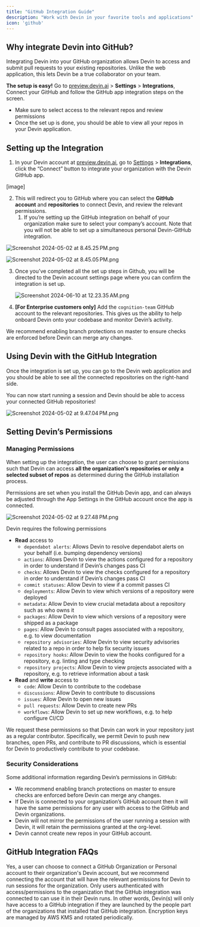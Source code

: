 ```yaml
---
title: "GitHub Integration Guide"
description: "Work with Devin in your favorite tools and applications"
icon: 'github'
---
```



## Why integrate Devin into GitHub?

Integrating Devin into your GitHub organization allows Devin to access and submit pull requests to your existing repositories. Unlike the web application, this lets Devin be a true collaborator on your team.

**The setup is easy!** Go to [preview.devin.ai](http://preview.devin.ai) > **Settings** > **Integrations**, Connect your GitHub and follow the GitHub app integration steps on the screen.

- Make sure to select access to the relevant repos and review permissions
- Once the set up is done, you should be able to view all your repos in your Devin application.

## Setting up the Integration

1. In your Devin account at [preview.devin.ai](http://preview.devin.ai), go to [Settings](https://preview.devin.ai/settings/integrations) > **Integrations**, click the “Connect” button to integrate your organization with the Devin GitHub app.
    
[image]    

2. This will redirect you to GitHub where you can select the **GitHub account** and **repositories** to connect Devin, and review the relevant permissions. 
    1. If you’re setting up the GitHub integration on behalf of your organization make sure to select your company’s account. Note that you will not be able to set up a simultaneous personal Devin-GitHub integration.

![Screenshot 2024-05-02 at 8.45.25 PM.png](https://prod-files-secure.s3.us-west-2.amazonaws.com/4f925d22-65a4-47c3-9aed-b65e115aaef3/e6d6abc8-d48c-4c73-8a90-fd56d0de9c1d/Screenshot_2024-05-02_at_8.45.25_PM.png)

![Screenshot 2024-05-02 at 8.45.05 PM.png](https://prod-files-secure.s3.us-west-2.amazonaws.com/4f925d22-65a4-47c3-9aed-b65e115aaef3/e5dc45f1-89cb-4680-93d4-6dfda0c667e8/Screenshot_2024-05-02_at_8.45.05_PM.png)

3. Once you’ve completed all the set up steps in Github, you will be directed to the Devin account settings page where you can confirm the integration is set up. 
    
    ![Screenshot 2024-06-10 at 12.23.35 AM.png](https://prod-files-secure.s3.us-west-2.amazonaws.com/4f925d22-65a4-47c3-9aed-b65e115aaef3/1c4e0b74-2c32-4a6e-a146-dce155fe7602/Screenshot_2024-06-10_at_12.23.35_AM.png)
    

4. **[For Enterprise customers only]** Add the `cognition-team` GitHub account to the relevant repositories. This gives us the ability to help onboard Devin onto your codebase and monitor Devin’s activity.


We recommend enabling branch protections on master to ensure checks are enforced before Devin can merge any changes.

## Using Devin with the GitHub Integration

Once the integration is set up, you can go to the Devin web application and you should be able to see all the connected repositories on the right-hand side. 

You can now start running a session and Devin should be able to access your connected GitHub repositories!

![Screenshot 2024-05-02 at 9.47.04 PM.png](https://prod-files-secure.s3.us-west-2.amazonaws.com/4f925d22-65a4-47c3-9aed-b65e115aaef3/1ed9f831-67da-485d-b7f2-540345f60820/fd6eedc6-8c97-45d9-a72f-561a765d3b68.png)

## Setting Devin’s Permissions

### Managing Permissions

When setting up the integration, the user can choose to grant permissions such that Devin can access **all the organization's repositories or only a selected subset of repos** as determined during the GitHub installation process. 

Permissions are set when you install the GitHub Devin app, and can always be adjusted through the App Settings in the GitHub account once the app is connected.

![Screenshot 2024-05-02 at 9.27.48 PM.png](https://prod-files-secure.s3.us-west-2.amazonaws.com/4f925d22-65a4-47c3-9aed-b65e115aaef3/c28f2691-ca90-4b1b-aa39-314a56d2fd4b/Screenshot_2024-05-02_at_9.27.48_PM.png)

Devin requires the following permissions

- **Read** access to
    - `dependabot alerts`: Allows Devin to resolve dependabot alerts on your behalf (i.e. bumping dependency versions)
    - `actions`: Allows Devin to view the actions configured for a repository in order to understand if Devin’s changes pass CI
    - `checks`: Allows Devin to view the checks configured for a repository in order to understand if Devin’s changes pass CI
    - `commit statuses`: Allow Devin to view if a commit passes CI
    - `deployments`: Allow Devin to view which versions of a repository were deployed
    - `metadata`: Allow Devin to view crucial metadata about a repository such as who owns it
    - `packages`: Allow Devin to view which versions of a repository were shipped as a package
    - `pages`: Allow Devin to consult pages associated with a repository, e.g. to view documentation
    - `repository advisories`: Allow Devin to view security advisories related to a repo in order to help fix security issues
    - `repository hooks`: Allow Devin to view the hooks configured for a repository, e.g. linting and type checking
    - `repository projects`: Allow Devin to view projects associated with a repository, e.g. to retrieve information about a task
- **Read** and **write** access to
    - `code`: Allow Devin to contribute to the codebase
    - `discussions`: Allow Devin to contribute to discussions
    - `issues`: Allow Devin to open new issues
    - `pull requests`: Allow Devin to create new PRs
    - `workflows`: Allow Devin to set up new workflows, e.g. to help configure CI/CD

We request these permissions so that Devin can work in your repository just as a regular contributor. Specifically, we permit Devin to push new branches, open PRs, and contribute to PR discussions, which is essential for Devin to productively contribute to your codebase.

### Security Considerations

Some additional information regarding Devin’s permissions in GitHub:

- We recommend enabling branch protections on master to ensure checks are enforced before Devin can merge any changes.
- If Devin is connected to your organization’s GitHub account then it will have the same permissions for any user with access to the GitHub and Devin organizations.
- Devin will not mirror the permissions of the user running a session with Devin, it will retain the permissions granted at the org-level.
- Devin cannot create new repos in your GitHub account.

## GitHub Integration FAQs

<AccordionGroup>
  <Accordion title="Can I connect my Personal GitHub account to my organization’s Devin account?" icon="user">
Yes, a user can choose to connect a GitHub Organization or Personal account to their organization's Devin account, but we recommend connecting the account that will have the relevant permissions for Devin to run sessions for the organization.
  </Accordion>

 <Accordion title="How does the GitHub app handle user authentication?" icon="shield-halved">
Only users authenticated with access/permissions to the organization that the GitHub integration was connected to can use it in their Devin runs. In other words, Devin(s) will only have access to a GitHub integration if they are launched by the people part of the organizations that installed that GitHub integration.
  </Accordion>

 <Accordion title="How does Devin manage and rotate encryption keys?" icon="binary">
Encryption keys are managed by AWS KMS and rotated periodically.
  </Accordion>

</AccordionGroup>
